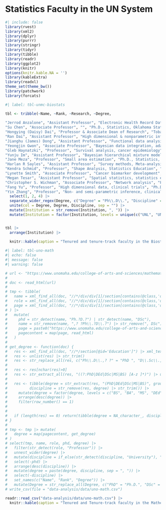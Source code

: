 
# Statistics Faculty in the UN System {.appendix}

```r
#| include: false
library(rvest)
library(xml2)
library(dplyr)
library(purrr)
library(stringr)
library(tidyr)
library(tibble)
library(readr)
library(ggplot2)
library(knitr)
options(knitr.kable.NA = '')
library(kableExtra)
library(readxl)
theme_set(theme_bw())
library(patchwork)
library(forcats)
```

```r
#| label: tbl-unmc-biostats

tbl <- tribble(~Name, ~Rank, ~Research, ~Degree,
      
"Jerrod Anzalone", "Assistant Professor", "Electronic Health Record Data", "Ph.D., Biomedical Informatics, UNMC",
"Su Chen", "Associate Professor", "", "Ph.D., Statistics, Oklahoma State University",
"Hongying (Daisy) Dai", "Professor & Associate Dean of Research", "Tobacco policy surveys and modeling, GWAS methods, Social media disease surveillance methods", "Ph.D., Statistics, University of Kentucky",
"Ran Dai", "Assistant Professor", "High dimensional & nonparametric inference", "Ph.D., Statistics, Univ. of Chicago",
"Jianghu (James) Dong", "Assistant Professor", "Functional data analysis, longitudinal analysis, clinical trials", "Ph.D., Statistics, Simon Fraser University",
"Yeongjin Gwon", "Associate Professor", "Bayesian data integration, adaptive clinical trial design", "Ph.D., Statistics, Univ. of Connecticut",
"Gleb Haynatzki", "Professor", "Survival analysis, cancer epidemiology", "Ph.D., Statistics and Applied Probability, Univ. of California",
"Yunju Im", "Assistant Professor", "Bayesian hierarchical mixture models", "Ph.D., Statistics, Univ. of Iowa",
"Jane Meza", "Professor", "Small area estimation", "Ph.D., Statistics, UNL",
"Harlan R Sayles", "Assistant Professor", "Survey methods, Meta-analysis", "Ph.D., Biostatistics, UNMC",
"Kendra Schmid", "Professor", "Shape Analysis, Statistics Education", "Ph.D., Statistics, UNL",
"Lynette Smith", "Associate Professor", "Cancer biomarker development", "Ph.D., Statistics, UNL",
"Megan Tesar", "Assistant Professor", "Spatial statistics, statistics education", "Ph.D., Statistics, UNL",
"Christopher S. Wichman", "Associate Professor", "Network analysis", "Ph.D., Statistics, UNL",
"Fang Yu", "Professor", "High dimensional data, clinical trials", "Ph.D., Statistics, Univ. of Connecticut",
"Yin Zhang", "Professor", "Non- and semi-parametric inference, clinical trial design", "Ph.D., Statistics, Univ. of Washington") |>
  select(1, 2, 4) |> 
  separate_wider_regex(Degree, c("Degree" = "Ph\\.D\\.", "Discipline" = ",[A-z ]*", "Institution" = ", .*?$")) |>
  unite(col = Degree, Degree, Discipline, sep = "") |>
  mutate(Institution = str_remove(Institution, ", ")) |>
  mutate(Institution = factor(Institution, levels = unique(c("UNL", "UNMC", unique(Institution))))) 


tbl |>
  arrange(Institution) |>
  
  knitr::kable(caption = "Tenured and tenure-track faculty in the Biostatistics Department at UNMC", label = "tbl-unmc-biostats")
```


```r
#| label: tbl-uno-math
#| echo: false
#| message: false
#| warning: false

# url <- "https://www.unomaha.edu/college-of-arts-and-sciences/mathematics/about-us/directory/index.php"
# 
# doc <- read_html(url)
# 
# tmp <- tibble(
#   name = xml_find_all(doc, "//*/div/div[1]/section[contains(@class,'d-flex')]/div/div/p/text()") |> xml_text(),
#   role = xml_find_all(doc, "//*/div/div[1]/section[contains(@class,'d-flex')]/div/div/div/p[1]/text()") |> xml_text(),
#   page = xml_find_all(doc, "//*/div/div[1]/section[contains(@class,'d-flex')]/div/div/a") |> xml_attr("href")
# ) |>
#   mutate(
#     phd = str_detect(name, "Ph.?D.?") | str_detect(name, "DSc"),
#     name = str_remove(name, ",? ?Ph\\.?D\\.?") |> str_remove(", DSc"),
#     page = paste0("https://www.unomaha.edu/college-of-arts-and-sciences/mathematics/about-us/directory/", page),
#     pagecontent = map(page, read_html)
#   )
# 
# get_degree <- function(doc) {
#   res <- xml_find_all(doc, "//*/section[@id='Education']") |> xml_text() |> unique() |> stringr::str_remove("Education\\s{1,}") |> str_split("\\n")
#   res <- unlist(res) |> str_trim()
#   res <- str_replace_all(res, c("Ph\\.D\\.,? ?" = "PhD ", "D\\.Sc\\.," =  "DSc", "Doctorate of Educational Studies:" = "DEd ", " in " = " ", "B\\.S\\.,? ?" = "BS ", "M\\.S\\.,? ?" = "MS ", "B\\.A\\.,? ?" = "BA "))
# 
#   res <- res[nchar(res)>0]
#   res <- str_extract_all(res, "((?:PhD|DEd|DSc|MS|BS) [A-z ]*)") |> unlist()
# 
#   res <- tibble(degree = str_extract(res, "(PhD|DEd|DSc|MS|BS)", group = 1),
#          discipline = str_remove(res, degree) |> str_trim()) |>
#     mutate(degree = factor(degree, levels = c("BS", "BA", "MS", "DEd", "DSc", "PhD"))) |>
#     arrange(desc(degree)) |>
#     filter(row_number() == 1)
# 
# 
#   if (length(res) == 0) return(tibble(degree = NA_character_, discipline = NA_character_)) else return(res)
# }
# 
# tmp <- tmp |> mutate(
#   degree = map(pagecontent, get_degree)
# )
# select(tmp, name, role, phd, degree) |>
#   filter(str_detect(role, "Professor")) |>
#   unnest_wider(degree) |>
#   mutate(discipline = if_else(str_detect(discipline, "University"), "Mathematics", discipline)) |>
#   select(-phd) |>
#   arrange(desc(discipline)) |>
#   mutate(degree = paste(degree, discipline, sep = ", ")) |>
#   select(-discipline) |>
#   set_names(c("Name", "Rank", "Degree")) |>
#   mutate(Degree = str_replace_all(Degree, c("PhD" = "Ph.D.", "DSc" = "D.Sc.", "DEd" = "D.Ed."))) |>
# write_csv(file = "data-analysis/data/uno-math.csv")

readr::read_csv("data-analysis/data/uno-math.csv") |>
  knitr::kable(caption = "Tenured and Tenure-track faculty in the Mathematics Department at University of Nebraska -- Omaha", label = "tbl-uno-math")

```

